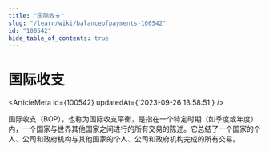 ```yaml
---
title: "国际收支"
slug: "/learn/wiki/balanceofpayments-100542"
id: "100542"
hide_table_of_contents: true
---
```



# 国际收支

<ArticleMeta id={100542} updatedAt={'2023-09-26 13:58:51'} />
<div className='border-solid border-b border-t-0 my-4 border-[var(--ifm-color-gray-300)]' />

国际收支（BOP），也称为国际收支平衡，是指在一个特定时期（如季度或年度）内，一个国家与世界其他国家之间进行的所有交易的陈述。它总结了一个国家的个人、公司和政府机构与其他国家的个人、公司和政府机构完成的所有交易。
